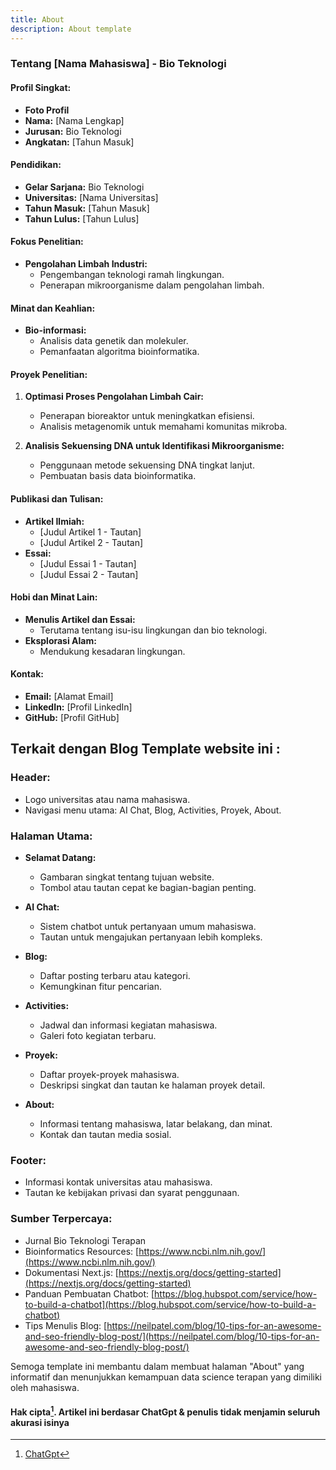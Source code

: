 ```yaml
---
title: About
description: About template
---
```


### **Tentang [Nama Mahasiswa] - Bio Teknologi**

#### **Profil Singkat:**

- **Foto Profil**
- **Nama:** [Nama Lengkap]
- **Jurusan:** Bio Teknologi
- **Angkatan:** [Tahun Masuk]

#### **Pendidikan:**

- **Gelar Sarjana:** Bio Teknologi
- **Universitas:** [Nama Universitas]
- **Tahun Masuk:** [Tahun Masuk]
- **Tahun Lulus:** [Tahun Lulus]

#### **Fokus Penelitian:**

- **Pengolahan Limbah Industri:**
  - Pengembangan teknologi ramah lingkungan.
  - Penerapan mikroorganisme dalam pengolahan limbah.

#### **Minat dan Keahlian:**

- **Bio-informasi:**
  - Analisis data genetik dan molekuler.
  - Pemanfaatan algoritma bioinformatika.

#### **Proyek Penelitian:**

1. **Optimasi Proses Pengolahan Limbah Cair:**

   - Penerapan bioreaktor untuk meningkatkan efisiensi.
   - Analisis metagenomik untuk memahami komunitas mikroba.

2. **Analisis Sekuensing DNA untuk Identifikasi Mikroorganisme:**
   - Penggunaan metode sekuensing DNA tingkat lanjut.
   - Pembuatan basis data bioinformatika.

#### **Publikasi dan Tulisan:**

- **Artikel Ilmiah:**
  - [Judul Artikel 1 - Tautan]
  - [Judul Artikel 2 - Tautan]
- **Essai:**
  - [Judul Essai 1 - Tautan]
  - [Judul Essai 2 - Tautan]

#### **Hobi dan Minat Lain:**

- **Menulis Artikel dan Essai:**
  - Terutama tentang isu-isu lingkungan dan bio teknologi.
- **Eksplorasi Alam:**
  - Mendukung kesadaran lingkungan.

#### **Kontak:**

- **Email:** [Alamat Email]
- **LinkedIn:** [Profil LinkedIn]
- **GitHub:** [Profil GitHub]

## Terkait dengan Blog Template website ini :

### **Header:**

- Logo universitas atau nama mahasiswa.
- Navigasi menu utama: AI Chat, Blog, Activities, Proyek, About.

### **Halaman Utama:**

- **Selamat Datang:**

  - Gambaran singkat tentang tujuan website.
  - Tombol atau tautan cepat ke bagian-bagian penting.

- **AI Chat:**

  - Sistem chatbot untuk pertanyaan umum mahasiswa.
  - Tautan untuk mengajukan pertanyaan lebih kompleks.

- **Blog:**

  - Daftar posting terbaru atau kategori.
  - Kemungkinan fitur pencarian.

- **Activities:**

  - Jadwal dan informasi kegiatan mahasiswa.
  - Galeri foto kegiatan terbaru.

- **Proyek:**

  - Daftar proyek-proyek mahasiswa.
  - Deskripsi singkat dan tautan ke halaman proyek detail.

- **About:**
  - Informasi tentang mahasiswa, latar belakang, dan minat.
  - Kontak dan tautan media sosial.

### **Footer:**

- Informasi kontak universitas atau mahasiswa.
- Tautan ke kebijakan privasi dan syarat penggunaan.

### **Sumber Terpercaya:**

- Jurnal Bio Teknologi Terapan
- Bioinformatics Resources: [https://www.ncbi.nlm.nih.gov/](https://www.ncbi.nlm.nih.gov/)
- Dokumentasi Next.js: [https://nextjs.org/docs/getting-started](https://nextjs.org/docs/getting-started)
- Panduan Pembuatan Chatbot: [https://blog.hubspot.com/service/how-to-build-a-chatbot](https://blog.hubspot.com/service/how-to-build-a-chatbot)
- Tips Menulis Blog: [https://neilpatel.com/blog/10-tips-for-an-awesome-and-seo-friendly-blog-post/](https://neilpatel.com/blog/10-tips-for-an-awesome-and-seo-friendly-blog-post/)

Semoga template ini membantu dalam membuat halaman "About" yang informatif dan menunjukkan kemampuan data science terapan yang dimiliki oleh mahasiswa.

#### Hak cipta[^1]. Artikel ini berdasar ChatGpt & penulis tidak menjamin seluruh akurasi isinya

[^1]: [ChatGpt](https://chat.openai.com)
